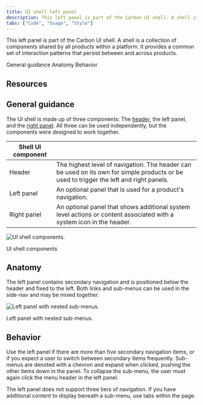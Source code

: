 ```yaml
---
title: UI shell left panel
description: This left panel is part of the Carbon UI shell. A shell is a collection of components shared by all products within a platform.
tabs: ["Code", "Usage", "Style"]
---
```


<PageDescription>

This left panel is part of the Carbon UI shell. A shell is a collection of components shared by all products within a platform. It provides a common set of interaction patterns that persist between and across products.

</PageDescription>

<AnchorLinks>

<AnchorLink>General guidance</AnchorLink>
<AnchorLink>Anatomy</AnchorLink>
<AnchorLink>Behavior</AnchorLink>

</AnchorLinks>

## Resources

<Row className="resource-card-group">
  <Column colLg={4} colMd={4} noGutterSm>
    <ResourceCard
      subTitle="UI Shell template"
      href="https://sketch.cloud/s/EjVmA"
    >
      <MdxIcon name="sketch" />
    </ResourceCard>
  </Column>
</Row>

## General guidance

The UI shell is made up of three components: The [header](/components/UI-shell-header/usage), the left panel, and the [right panel](/components/UI-shell-right-panel/usage). All three can be used independently, but the components were designed to work together.

| Shell UI component |                                                                                                                                         |
| ------------------ | --------------------------------------------------------------------------------------------------------------------------------------- |
| Header             | The highest level of navigation. The header can be used on its own for simple products or be used to trigger the left and right panels. |
| Left panel         | An optional panel that is used for a product's navigation.                                                                              |
| Right panel        | An optional panel that shows additional system level actions or content associated with a system icon in the header.                    |

<Row>
<Column colLg={8}>

![UI shell components.](images/shell-usage-1.png)

<Caption>UI shell components</Caption>

</Column>
</Row>

## Anatomy

The left panel contains secondary navigation and is positioned below the header and fixed to the left. Both links and sub-menus can be used in the side-nav and may be mixed together.

<Row>
<Column colLg={8}>

![Left panel with nested sub-menus.](images/left-panel-usage-1.png)

<Caption>Left panel with nested sub-menus.</Caption>

</Column>
</Row>

## Behavior

Use the left panel if there are more than five secondary navigation items, or if you expect a user to switch between secondary items frequently. Sub-menus are denoted with a chevron and expand when clicked, pushing the other items down in the panel. To collapse the sub-menu, the user must again click the menu header in the left panel.

The left panel does not support three tiers of navigation. If you have additional content to display beneath a sub-menu, use tabs within the page.
